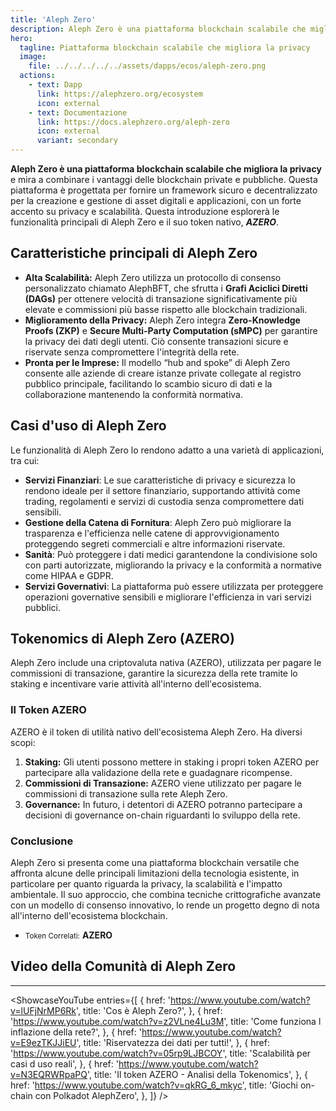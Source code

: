 ```yaml
---
title: 'Aleph Zero'
description: Aleph Zero è una piattaforma blockchain scalabile che migliora la privacy e mira a combinare i vantaggi delle blockchain private e pubbliche.
hero:
  tagline: Piattaforma blockchain scalabile che migliora la privacy
  image: 
    file: ../../../../../assets/dapps/ecos/aleph-zero.png
  actions:
    - text: Dapp
      link: https://alephzero.org/ecosystem
      icon: external
    - text: Documentazione
      link: https://docs.alephzero.org/aleph-zero
      icon: external
      variant: secondary
---
```



**Aleph Zero è una piattaforma blockchain scalabile che migliora la privacy** e mira a combinare i vantaggi delle blockchain private e pubbliche. Questa piattaforma è progettata per fornire un framework sicuro e decentralizzato per la creazione e gestione di asset digitali e applicazioni, con un forte accento su privacy e scalabilità. Questa introduzione esplorerà le funzionalità principali di Aleph Zero e il suo token nativo, ***AZERO***.

## Caratteristiche principali di Aleph Zero
- **Alta Scalabilità:** Aleph Zero utilizza un protocollo di consenso personalizzato chiamato AlephBFT, che sfrutta i **Grafi Aciclici Diretti (DAGs)** per ottenere velocità di transazione significativamente più elevate e commissioni più basse rispetto alle blockchain tradizionali.
- **Miglioramento della Privacy:** Aleph Zero integra **Zero-Knowledge Proofs (ZKP)** e **Secure Multi-Party Computation (sMPC)** per garantire la privacy dei dati degli utenti. Ciò consente transazioni sicure e riservate senza compromettere l'integrità della rete.
- **Pronta per le Imprese:** Il modello “hub and spoke” di Aleph Zero consente alle aziende di creare istanze private collegate al registro pubblico principale, facilitando lo scambio sicuro di dati e la collaborazione mantenendo la conformità normativa.

## Casi d'uso di Aleph Zero
Le funzionalità di Aleph Zero lo rendono adatto a una varietà di applicazioni, tra cui:
- **Servizi Finanziari**: Le sue caratteristiche di privacy e sicurezza lo rendono ideale per il settore finanziario, supportando attività come trading, regolamenti e servizi di custodia senza compromettere dati sensibili.
- **Gestione della Catena di Fornitura**: Aleph Zero può migliorare la trasparenza e l'efficienza nelle catene di approvvigionamento proteggendo segreti commerciali e altre informazioni riservate.
- **Sanità**: Può proteggere i dati medici garantendone la condivisione solo con parti autorizzate, migliorando la privacy e la conformità a normative come HIPAA e GDPR.
- **Servizi Governativi**: La piattaforma può essere utilizzata per proteggere operazioni governative sensibili e migliorare l'efficienza in vari servizi pubblici.

## Tokenomics di Aleph Zero (AZERO)
Aleph Zero include una criptovaluta nativa (AZERO), utilizzata per pagare le commissioni di transazione, garantire la sicurezza della rete tramite lo staking e incentivare varie attività all'interno dell'ecosistema.

### Il Token AZERO
AZERO è il token di utilità nativo dell'ecosistema Aleph Zero. Ha diversi scopi:
1. **Staking:** Gli utenti possono mettere in staking i propri token AZERO per partecipare alla validazione della rete e guadagnare ricompense.
2. **Commissioni di Transazione:** AZERO viene utilizzato per pagare le commissioni di transazione sulla rete Aleph Zero.
3. **Governance:** In futuro, i detentori di AZERO potranno partecipare a decisioni di governance on-chain riguardanti lo sviluppo della rete.

### Conclusione
Aleph Zero si presenta come una piattaforma blockchain versatile che affronta alcune delle principali limitazioni della tecnologia esistente, in particolare per quanto riguarda la privacy, la scalabilità e l'impatto ambientale. Il suo approccio, che combina tecniche crittografiche avanzate con un modello di consenso innovativo, lo rende un progetto degno di nota all'interno dell'ecosistema blockchain.
- <small>Token Correlati:</small> **AZERO**

## Video della Comunità di Aleph Zero
------------
<ShowcaseYouTube
  entries={[
        {
    href: 'https://www.youtube.com/watch?v=lUFjNrMP6Rk',
      title: 'Cos è Aleph Zero?',
    },
        {
    href: 'https://www.youtube.com/watch?v=z2VLne4Lu3M',
      title: 'Come funziona l inflazione della rete?',
    },
    {
    href: 'https://www.youtube.com/watch?v=E9ezTKJJiEU',
      title: 'Riservatezza dei dati per tutti!',
    },
        {
    href: 'https://www.youtube.com/watch?v=05rp9LJBCOY',
      title: 'Scalabilità per casi d uso reali',
    },
         {
    href: 'https://www.youtube.com/watch?v=N3EQRWRpaPQ',
      title: 'Il token AZERO - Analisi della Tokenomics',
    },
            {
    href: 'https://www.youtube.com/watch?v=qkRG_6_mkyc',
      title: 'Giochi on-chain con Polkadot AlephZero',
    },
  ]} />
